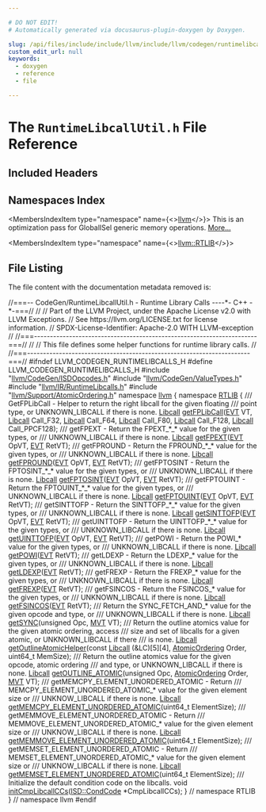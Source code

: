 ```yaml
---

# DO NOT EDIT!
# Automatically generated via docusaurus-plugin-doxygen by Doxygen.

slug: /api/files/include/include/llvm/include/llvm/codegen/runtimelibcallutil-h
custom_edit_url: null
keywords:
  - doxygen
  - reference
  - file

---
```





# The `RuntimeLibcallUtil.h` File Reference

<DoxygenPage pluginConfig={pluginConfig}>



## Included Headers

<IncludesList>
<IncludesListItem
  filePath="llvm/CodeGen/ISDOpcodes.h"
  permalink="/docs/api/files/include/include/llvm/include/llvm/codegen/isdopcodes-h"
  isLocal="true" />
<IncludesListItem
  filePath="llvm/CodeGen/ValueTypes.h"
  permalink="/docs/api/files/include/include/llvm/include/llvm/codegen/valuetypes-h"
  isLocal="true" />
<IncludesListItem
  filePath="llvm/IR/RuntimeLibcalls.h"
  permalink="/docs/api/files/include/include/llvm/include/llvm/ir/runtimelibcalls-h"
  isLocal="true" />
<IncludesListItem
  filePath="llvm/Support/AtomicOrdering.h"
  permalink="/docs/api/files/include/include/llvm/include/llvm/support/atomicordering-h"
  isLocal="true" />
</IncludesList>

## Namespaces Index

<MembersIndex>

<MembersIndexItem
  type="namespace"
  name={<><a href="/docs/api/namespaces/llvm">llvm</a></>}>
This is an optimization pass for GlobalISel generic memory operations. <a href="/docs/api/namespaces/llvm/#details">More...</a>
</MembersIndexItem>

<MembersIndexItem
  type="namespace"
  name={<><a href="/docs/api/namespaces/llvm/rtlib">llvm::RTLIB</a></>}>
</MembersIndexItem>

</MembersIndex>


## File Listing

The file content with the documentation metadata removed is:

<ProgramListing>

<Link id="l00001" /><CodeLine lineNumber="1"><span class="doxyHighlightComment">//===-- CodeGen/RuntimeLibcallUtil.h - Runtime Library Calls ----&#42;- C++ -&#42;-===//</span></CodeLine>
<Link id="l00002" /><CodeLine lineNumber="2"><span class="doxyHighlightComment">//</span></CodeLine>
<Link id="l00003" /><CodeLine lineNumber="3"><span class="doxyHighlightComment">// Part of the LLVM Project, under the Apache License v2.0 with LLVM Exceptions.</span></CodeLine>
<Link id="l00004" /><CodeLine lineNumber="4"><span class="doxyHighlightComment">// See https://llvm.org/LICENSE.txt for license information.</span></CodeLine>
<Link id="l00005" /><CodeLine lineNumber="5"><span class="doxyHighlightComment">// SPDX-License-Identifier: Apache-2.0 WITH LLVM-exception</span></CodeLine>
<Link id="l00006" /><CodeLine lineNumber="6"><span class="doxyHighlightComment">//</span></CodeLine>
<Link id="l00007" /><CodeLine lineNumber="7"><span class="doxyHighlightComment">//===----------------------------------------------------------------------===//</span></CodeLine>
<Link id="l00008" /><CodeLine lineNumber="8"><span class="doxyHighlightComment">//</span></CodeLine>
<Link id="l00009" /><CodeLine lineNumber="9"><span class="doxyHighlightComment">// This file defines some helper functions for runtime library calls.</span></CodeLine>
<Link id="l00010" /><CodeLine lineNumber="10"><span class="doxyHighlightComment">//</span></CodeLine>
<Link id="l00011" /><CodeLine lineNumber="11"><span class="doxyHighlightComment">//===----------------------------------------------------------------------===//</span></CodeLine>
<Link id="l00012" /><CodeLine lineNumber="12"></CodeLine>
<Link id="l00013" /><CodeLine lineNumber="13"><span class="doxyHighlightPreprocessor">#ifndef LLVM&#95;CODEGEN&#95;RUNTIMELIBCALLS&#95;H</span></CodeLine>
<Link id="l00014" /><CodeLine lineNumber="14"><span class="doxyHighlightPreprocessor">#define LLVM&#95;CODEGEN&#95;RUNTIMELIBCALLS&#95;H</span></CodeLine>
<Link id="l00015" /><CodeLine lineNumber="15"></CodeLine>
<Link id="l00016" /><CodeLine lineNumber="16"><span class="doxyHighlightPreprocessor">#include &quot;<a href="/docs/api/files/include/include/llvm/include/llvm/codegen/isdopcodes-h">llvm/CodeGen/ISDOpcodes.h</a>&quot;</span></CodeLine>
<Link id="l00017" /><CodeLine lineNumber="17"><span class="doxyHighlightPreprocessor">#include &quot;<a href="/docs/api/files/include/include/llvm/include/llvm/codegen/valuetypes-h">llvm/CodeGen/ValueTypes.h</a>&quot;</span></CodeLine>
<Link id="l00018" /><CodeLine lineNumber="18"><span class="doxyHighlightPreprocessor">#include &quot;<a href="/docs/api/files/include/include/llvm/include/llvm/ir/runtimelibcalls-h">llvm/IR/RuntimeLibcalls.h</a>&quot;</span></CodeLine>
<Link id="l00019" /><CodeLine lineNumber="19"><span class="doxyHighlightPreprocessor">#include &quot;<a href="/docs/api/files/include/include/llvm/include/llvm/support/atomicordering-h">llvm/Support/AtomicOrdering.h</a>&quot;</span></CodeLine>
<Link id="l00020" /><CodeLine lineNumber="20"></CodeLine>
<Link id="l00021" /><CodeLine lineNumber="21"><span class="doxyHighlightKeyword">namespace </span><span class="doxyHighlight"><a href="/docs/api/namespaces/llvm">llvm</a> &#123;</span></CodeLine>
<Link id="l00022" /><CodeLine lineNumber="22" lineLink="/docs/api/namespaces/llvm/rtlib"><span class="doxyHighlightKeyword">namespace </span><span class="doxyHighlight"><a href="/docs/api/namespaces/llvm/rtlib">RTLIB</a> &#123;</span></CodeLine>
<Link id="l00023" /><CodeLine lineNumber="23"></CodeLine>
<Link id="l00024" /><CodeLine lineNumber="24"><span class="doxyHighlightComment">/// GetFPLibCall - Helper to return the right libcall for the given floating</span></CodeLine>
<Link id="l00025" /><CodeLine lineNumber="25"><span class="doxyHighlightComment">/// point type, or UNKNOWN&#95;LIBCALL if there is none.</span></CodeLine>
<Link id="l00026" /><CodeLine lineNumber="26"><span class="doxyHighlight"><a href="/docs/api/namespaces/llvm/rtlib/#a50a0bab21f1d14a86a1483ec283e4447">Libcall</a> <a href="/docs/api/namespaces/llvm/rtlib/#aea94ed67dbfe2a4e0aa7121da40b0e94">getFPLibCall</a>(<a href="/docs/api/structs/llvm/evt">EVT</a> VT, <a href="/docs/api/namespaces/llvm/rtlib/#a50a0bab21f1d14a86a1483ec283e4447">Libcall</a> Call&#95;F32, <a href="/docs/api/namespaces/llvm/rtlib/#a50a0bab21f1d14a86a1483ec283e4447">Libcall</a> Call&#95;F64,</span></CodeLine>
<Link id="l00027" /><CodeLine lineNumber="27"><span class="doxyHighlight">                     <a href="/docs/api/namespaces/llvm/rtlib/#a50a0bab21f1d14a86a1483ec283e4447">Libcall</a> Call&#95;F80, <a href="/docs/api/namespaces/llvm/rtlib/#a50a0bab21f1d14a86a1483ec283e4447">Libcall</a> Call&#95;F128, <a href="/docs/api/namespaces/llvm/rtlib/#a50a0bab21f1d14a86a1483ec283e4447">Libcall</a> Call&#95;PPCF128);</span></CodeLine>
<Link id="l00028" /><CodeLine lineNumber="28"></CodeLine>
<Link id="l00029" /><CodeLine lineNumber="29"><span class="doxyHighlightComment">/// getFPEXT - Return the FPEXT&#95;&#42;&#95;&#42; value for the given types, or</span></CodeLine>
<Link id="l00030" /><CodeLine lineNumber="30"><span class="doxyHighlightComment">/// UNKNOWN&#95;LIBCALL if there is none.</span></CodeLine>
<Link id="l00031" /><CodeLine lineNumber="31"><span class="doxyHighlight"><a href="/docs/api/namespaces/llvm/rtlib/#a50a0bab21f1d14a86a1483ec283e4447">Libcall</a> <a href="/docs/api/namespaces/llvm/rtlib/#ab82ac391f77e4b35af455c9c1f9d7fba">getFPEXT</a>(<a href="/docs/api/structs/llvm/evt">EVT</a> OpVT, <a href="/docs/api/structs/llvm/evt">EVT</a> RetVT);</span></CodeLine>
<Link id="l00032" /><CodeLine lineNumber="32"></CodeLine>
<Link id="l00033" /><CodeLine lineNumber="33"><span class="doxyHighlightComment">/// getFPROUND - Return the FPROUND&#95;&#42;&#95;&#42; value for the given types, or</span></CodeLine>
<Link id="l00034" /><CodeLine lineNumber="34"><span class="doxyHighlightComment">/// UNKNOWN&#95;LIBCALL if there is none.</span></CodeLine>
<Link id="l00035" /><CodeLine lineNumber="35"><span class="doxyHighlight"><a href="/docs/api/namespaces/llvm/rtlib/#a50a0bab21f1d14a86a1483ec283e4447">Libcall</a> <a href="/docs/api/namespaces/llvm/rtlib/#aba26b1883eac90bc8f0c2b51a5377545">getFPROUND</a>(<a href="/docs/api/structs/llvm/evt">EVT</a> OpVT, <a href="/docs/api/structs/llvm/evt">EVT</a> RetVT);</span></CodeLine>
<Link id="l00036" /><CodeLine lineNumber="36"></CodeLine>
<Link id="l00037" /><CodeLine lineNumber="37"><span class="doxyHighlightComment">/// getFPTOSINT - Return the FPTOSINT&#95;&#42;&#95;&#42; value for the given types, or</span></CodeLine>
<Link id="l00038" /><CodeLine lineNumber="38"><span class="doxyHighlightComment">/// UNKNOWN&#95;LIBCALL if there is none.</span></CodeLine>
<Link id="l00039" /><CodeLine lineNumber="39"><span class="doxyHighlight"><a href="/docs/api/namespaces/llvm/rtlib/#a50a0bab21f1d14a86a1483ec283e4447">Libcall</a> <a href="/docs/api/namespaces/llvm/rtlib/#aa70a6cd6c880ca47e604870efe33eba4">getFPTOSINT</a>(<a href="/docs/api/structs/llvm/evt">EVT</a> OpVT, <a href="/docs/api/structs/llvm/evt">EVT</a> RetVT);</span></CodeLine>
<Link id="l00040" /><CodeLine lineNumber="40"></CodeLine>
<Link id="l00041" /><CodeLine lineNumber="41"><span class="doxyHighlightComment">/// getFPTOUINT - Return the FPTOUINT&#95;&#42;&#95;&#42; value for the given types, or</span></CodeLine>
<Link id="l00042" /><CodeLine lineNumber="42"><span class="doxyHighlightComment">/// UNKNOWN&#95;LIBCALL if there is none.</span></CodeLine>
<Link id="l00043" /><CodeLine lineNumber="43"><span class="doxyHighlight"><a href="/docs/api/namespaces/llvm/rtlib/#a50a0bab21f1d14a86a1483ec283e4447">Libcall</a> <a href="/docs/api/namespaces/llvm/rtlib/#a80e747e8b302cf5ad8e1d5ecade1937c">getFPTOUINT</a>(<a href="/docs/api/structs/llvm/evt">EVT</a> OpVT, <a href="/docs/api/structs/llvm/evt">EVT</a> RetVT);</span></CodeLine>
<Link id="l00044" /><CodeLine lineNumber="44"></CodeLine>
<Link id="l00045" /><CodeLine lineNumber="45"><span class="doxyHighlightComment">/// getSINTTOFP - Return the SINTTOFP&#95;&#42;&#95;&#42; value for the given types, or</span></CodeLine>
<Link id="l00046" /><CodeLine lineNumber="46"><span class="doxyHighlightComment">/// UNKNOWN&#95;LIBCALL if there is none.</span></CodeLine>
<Link id="l00047" /><CodeLine lineNumber="47"><span class="doxyHighlight"><a href="/docs/api/namespaces/llvm/rtlib/#a50a0bab21f1d14a86a1483ec283e4447">Libcall</a> <a href="/docs/api/namespaces/llvm/rtlib/#a11ba84d43a1ba5d6c1e1c645d34a0dd9">getSINTTOFP</a>(<a href="/docs/api/structs/llvm/evt">EVT</a> OpVT, <a href="/docs/api/structs/llvm/evt">EVT</a> RetVT);</span></CodeLine>
<Link id="l00048" /><CodeLine lineNumber="48"></CodeLine>
<Link id="l00049" /><CodeLine lineNumber="49"><span class="doxyHighlightComment">/// getUINTTOFP - Return the UINTTOFP&#95;&#42;&#95;&#42; value for the given types, or</span></CodeLine>
<Link id="l00050" /><CodeLine lineNumber="50"><span class="doxyHighlightComment">/// UNKNOWN&#95;LIBCALL if there is none.</span></CodeLine>
<Link id="l00051" /><CodeLine lineNumber="51"><span class="doxyHighlight"><a href="/docs/api/namespaces/llvm/rtlib/#a50a0bab21f1d14a86a1483ec283e4447">Libcall</a> <a href="/docs/api/namespaces/llvm/rtlib/#a3c139798e0933ade84b12ac860b593de">getUINTTOFP</a>(<a href="/docs/api/structs/llvm/evt">EVT</a> OpVT, <a href="/docs/api/structs/llvm/evt">EVT</a> RetVT);</span></CodeLine>
<Link id="l00052" /><CodeLine lineNumber="52"></CodeLine>
<Link id="l00053" /><CodeLine lineNumber="53"><span class="doxyHighlightComment">/// getPOWI - Return the POWI&#95;&#42; value for the given types, or</span></CodeLine>
<Link id="l00054" /><CodeLine lineNumber="54"><span class="doxyHighlightComment">/// UNKNOWN&#95;LIBCALL if there is none.</span></CodeLine>
<Link id="l00055" /><CodeLine lineNumber="55"><span class="doxyHighlight"><a href="/docs/api/namespaces/llvm/rtlib/#a50a0bab21f1d14a86a1483ec283e4447">Libcall</a> <a href="/docs/api/namespaces/llvm/rtlib/#a0616dff37f5666b8c8ab44b6a0e6c5b8">getPOWI</a>(<a href="/docs/api/structs/llvm/evt">EVT</a> RetVT);</span></CodeLine>
<Link id="l00056" /><CodeLine lineNumber="56"></CodeLine>
<Link id="l00057" /><CodeLine lineNumber="57"><span class="doxyHighlightComment">/// getLDEXP - Return the LDEXP&#95;&#42; value for the given types, or</span></CodeLine>
<Link id="l00058" /><CodeLine lineNumber="58"><span class="doxyHighlightComment">/// UNKNOWN&#95;LIBCALL if there is none.</span></CodeLine>
<Link id="l00059" /><CodeLine lineNumber="59"><span class="doxyHighlight"><a href="/docs/api/namespaces/llvm/rtlib/#a50a0bab21f1d14a86a1483ec283e4447">Libcall</a> <a href="/docs/api/namespaces/llvm/rtlib/#a3ac6012b94c35d58e5c9c03ffad6659a">getLDEXP</a>(<a href="/docs/api/structs/llvm/evt">EVT</a> RetVT);</span></CodeLine>
<Link id="l00060" /><CodeLine lineNumber="60"></CodeLine>
<Link id="l00061" /><CodeLine lineNumber="61"><span class="doxyHighlightComment">/// getFREXP - Return the FREXP&#95;&#42; value for the given types, or</span></CodeLine>
<Link id="l00062" /><CodeLine lineNumber="62"><span class="doxyHighlightComment">/// UNKNOWN&#95;LIBCALL if there is none.</span></CodeLine>
<Link id="l00063" /><CodeLine lineNumber="63"><span class="doxyHighlight"><a href="/docs/api/namespaces/llvm/rtlib/#a50a0bab21f1d14a86a1483ec283e4447">Libcall</a> <a href="/docs/api/namespaces/llvm/rtlib/#a4108acc1008674be6cf74b8980361e8f">getFREXP</a>(<a href="/docs/api/structs/llvm/evt">EVT</a> RetVT);</span></CodeLine>
<Link id="l00064" /><CodeLine lineNumber="64"></CodeLine>
<Link id="l00065" /><CodeLine lineNumber="65"><span class="doxyHighlightComment">/// getFSINCOS - Return the FSINCOS&#95;&#42; value for the given types, or</span></CodeLine>
<Link id="l00066" /><CodeLine lineNumber="66"><span class="doxyHighlightComment">/// UNKNOWN&#95;LIBCALL if there is none.</span></CodeLine>
<Link id="l00067" /><CodeLine lineNumber="67"><span class="doxyHighlight"><a href="/docs/api/namespaces/llvm/rtlib/#a50a0bab21f1d14a86a1483ec283e4447">Libcall</a> <a href="/docs/api/namespaces/llvm/rtlib/#a03b7f41eef07b5130e87122453bc7a01">getFSINCOS</a>(<a href="/docs/api/structs/llvm/evt">EVT</a> RetVT);</span></CodeLine>
<Link id="l00068" /><CodeLine lineNumber="68"></CodeLine>
<Link id="l00069" /><CodeLine lineNumber="69"><span class="doxyHighlightComment">/// Return the SYNC&#95;FETCH&#95;AND&#95;&#42; value for the given opcode and type, or</span></CodeLine>
<Link id="l00070" /><CodeLine lineNumber="70"><span class="doxyHighlightComment">/// UNKNOWN&#95;LIBCALL if there is none.</span></CodeLine>
<Link id="l00071" /><CodeLine lineNumber="71"><span class="doxyHighlight"><a href="/docs/api/namespaces/llvm/rtlib/#a50a0bab21f1d14a86a1483ec283e4447">Libcall</a> <a href="/docs/api/namespaces/llvm/rtlib/#a3a9c838f40a37e66a425b537704a9acd">getSYNC</a>(</span><span class="doxyHighlightKeywordType">unsigned</span><span class="doxyHighlight"> Opc, <a href="/docs/api/classes/llvm/mvt">MVT</a> VT);</span></CodeLine>
<Link id="l00072" /><CodeLine lineNumber="72"></CodeLine>
<Link id="l00073" /><CodeLine lineNumber="73"><span class="doxyHighlightComment">/// Return the outline atomics value for the given atomic ordering, access</span></CodeLine>
<Link id="l00074" /><CodeLine lineNumber="74"><span class="doxyHighlightComment">/// size and set of libcalls for a given atomic, or UNKNOWN&#95;LIBCALL if there</span></CodeLine>
<Link id="l00075" /><CodeLine lineNumber="75"><span class="doxyHighlightComment">/// is none.</span></CodeLine>
<Link id="l00076" /><CodeLine lineNumber="76"><span class="doxyHighlight"><a href="/docs/api/namespaces/llvm/rtlib/#a50a0bab21f1d14a86a1483ec283e4447">Libcall</a> <a href="/docs/api/namespaces/llvm/rtlib/#ae2b0ade6b04479c67edcd6309b2dbff5">getOutlineAtomicHelper</a>(</span><span class="doxyHighlightKeyword">const</span><span class="doxyHighlight"> <a href="/docs/api/namespaces/llvm/rtlib/#a50a0bab21f1d14a86a1483ec283e4447">Libcall</a> (&amp;LC)&#91;5&#93;&#91;4&#93;, <a href="/docs/api/namespaces/llvm/#a9bccbe67aaab722783ca4e7c504aaaa7">AtomicOrdering</a> Order,</span></CodeLine>
<Link id="l00077" /><CodeLine lineNumber="77"><span class="doxyHighlight">                               uint64&#95;t MemSize);</span></CodeLine>
<Link id="l00078" /><CodeLine lineNumber="78"></CodeLine>
<Link id="l00079" /><CodeLine lineNumber="79"><span class="doxyHighlightComment">/// Return the outline atomics value for the given opcode, atomic ordering</span></CodeLine>
<Link id="l00080" /><CodeLine lineNumber="80"><span class="doxyHighlightComment">/// and type, or UNKNOWN&#95;LIBCALL if there is none.</span></CodeLine>
<Link id="l00081" /><CodeLine lineNumber="81"><span class="doxyHighlight"><a href="/docs/api/namespaces/llvm/rtlib/#a50a0bab21f1d14a86a1483ec283e4447">Libcall</a> <a href="/docs/api/namespaces/llvm/rtlib/#ab0d3dcfdec97d221021bfc9430beaba1">getOUTLINE&#95;ATOMIC</a>(</span><span class="doxyHighlightKeywordType">unsigned</span><span class="doxyHighlight"> Opc, <a href="/docs/api/namespaces/llvm/#a9bccbe67aaab722783ca4e7c504aaaa7">AtomicOrdering</a> Order, <a href="/docs/api/classes/llvm/mvt">MVT</a> VT);</span></CodeLine>
<Link id="l00082" /><CodeLine lineNumber="82"></CodeLine>
<Link id="l00083" /><CodeLine lineNumber="83"><span class="doxyHighlightComment">/// getMEMCPY&#95;ELEMENT&#95;UNORDERED&#95;ATOMIC - Return</span></CodeLine>
<Link id="l00084" /><CodeLine lineNumber="84"><span class="doxyHighlightComment">/// MEMCPY&#95;ELEMENT&#95;UNORDERED&#95;ATOMIC&#95;&#42; value for the given element size or</span></CodeLine>
<Link id="l00085" /><CodeLine lineNumber="85"><span class="doxyHighlightComment">/// UNKNOW&#95;LIBCALL if there is none.</span></CodeLine>
<Link id="l00086" /><CodeLine lineNumber="86"><span class="doxyHighlight"><a href="/docs/api/namespaces/llvm/rtlib/#a50a0bab21f1d14a86a1483ec283e4447">Libcall</a> <a href="/docs/api/namespaces/llvm/rtlib/#a6106aafebda4df95af50c030d688e118">getMEMCPY&#95;ELEMENT&#95;UNORDERED&#95;ATOMIC</a>(uint64&#95;t ElementSize);</span></CodeLine>
<Link id="l00087" /><CodeLine lineNumber="87"></CodeLine>
<Link id="l00088" /><CodeLine lineNumber="88"><span class="doxyHighlightComment">/// getMEMMOVE&#95;ELEMENT&#95;UNORDERED&#95;ATOMIC - Return</span></CodeLine>
<Link id="l00089" /><CodeLine lineNumber="89"><span class="doxyHighlightComment">/// MEMMOVE&#95;ELEMENT&#95;UNORDERED&#95;ATOMIC&#95;&#42; value for the given element size or</span></CodeLine>
<Link id="l00090" /><CodeLine lineNumber="90"><span class="doxyHighlightComment">/// UNKNOW&#95;LIBCALL if there is none.</span></CodeLine>
<Link id="l00091" /><CodeLine lineNumber="91"><span class="doxyHighlight"><a href="/docs/api/namespaces/llvm/rtlib/#a50a0bab21f1d14a86a1483ec283e4447">Libcall</a> <a href="/docs/api/namespaces/llvm/rtlib/#af45528a36ebf2a1c82f3082d5ee656c3">getMEMMOVE&#95;ELEMENT&#95;UNORDERED&#95;ATOMIC</a>(uint64&#95;t ElementSize);</span></CodeLine>
<Link id="l00092" /><CodeLine lineNumber="92"></CodeLine>
<Link id="l00093" /><CodeLine lineNumber="93"><span class="doxyHighlightComment">/// getMEMSET&#95;ELEMENT&#95;UNORDERED&#95;ATOMIC - Return</span></CodeLine>
<Link id="l00094" /><CodeLine lineNumber="94"><span class="doxyHighlightComment">/// MEMSET&#95;ELEMENT&#95;UNORDERED&#95;ATOMIC&#95;&#42; value for the given element size or</span></CodeLine>
<Link id="l00095" /><CodeLine lineNumber="95"><span class="doxyHighlightComment">/// UNKNOW&#95;LIBCALL if there is none.</span></CodeLine>
<Link id="l00096" /><CodeLine lineNumber="96"><span class="doxyHighlight"><a href="/docs/api/namespaces/llvm/rtlib/#a50a0bab21f1d14a86a1483ec283e4447">Libcall</a> <a href="/docs/api/namespaces/llvm/rtlib/#ac77a10f68d49a01ccc93b8b84af42f67">getMEMSET&#95;ELEMENT&#95;UNORDERED&#95;ATOMIC</a>(uint64&#95;t ElementSize);</span></CodeLine>
<Link id="l00097" /><CodeLine lineNumber="97"></CodeLine>
<Link id="l00098" /><CodeLine lineNumber="98"><span class="doxyHighlightComment">/// Initialize the default condition code on the libcalls.</span></CodeLine>
<Link id="l00099" /><CodeLine lineNumber="99"><span class="doxyHighlightKeywordType">void</span><span class="doxyHighlight"> <a href="/docs/api/namespaces/llvm/rtlib/#a3184a09f23b382b5fd6f231f1d285883">initCmpLibcallCCs</a>(<a href="/docs/api/namespaces/llvm/isd/#ac3c3cf58d6d631af6a172457304d3d07">ISD::CondCode</a> &#42;CmpLibcallCCs);</span></CodeLine>
<Link id="l00100" /><CodeLine lineNumber="100"></CodeLine>
<Link id="l00101" /><CodeLine lineNumber="101"><span class="doxyHighlight">&#125; </span><span class="doxyHighlightComment">// namespace RTLIB</span></CodeLine>
<Link id="l00102" /><CodeLine lineNumber="102"><span class="doxyHighlight">&#125; </span><span class="doxyHighlightComment">// namespace llvm</span></CodeLine>
<Link id="l00103" /><CodeLine lineNumber="103"></CodeLine>
<Link id="l00104" /><CodeLine lineNumber="104"><span class="doxyHighlightPreprocessor">#endif</span></CodeLine>

</ProgramListing>


</DoxygenPage>
